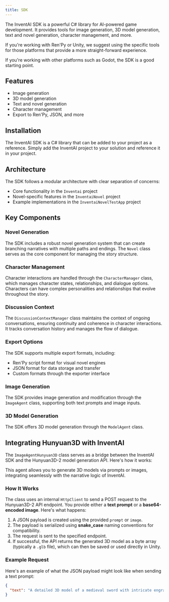 ```yaml
---
title: SDK
---
```


The InventAI SDK is a powerful C# library for AI-powered game development. It provides tools for image generation, 3D model generation, text and novel generation, character management, and more.

If you're working with Ren'Py or Unity, we suggest using the specific tools for those platforms that provide a more straight-forward experience.

If you're working with other platforms such as Godot, the SDK is a good starting point.

## Features

- Image generation
- 3D model generation
- Text and novel generation
- Character management
- Export to Ren'Py, JSON, and more

## Installation

The InventAI SDK is a C# library that can be added to your project as a reference. Simply add the InventAI project to your solution and reference it in your project.

## Architecture

The SDK follows a modular architecture with clear separation of concerns:

- Core functionality in the `Inventai` project
- Novel-specific features in the `InventaiNovel` project
- Example implementations in the `InventaiNovelTestApp` project

## Key Components

### Novel Generation

The SDK includes a robust novel generation system that can create branching narratives with multiple paths and endings. The `Novel` class serves as the core component for managing the story structure.

### Character Management

Character interactions are handled through the `CharacterManager` class, which manages character states, relationships, and dialogue options. Characters can have complex personalities and relationships that evolve throughout the story.

### Discussion Context

The `DiscussionContextManager` class maintains the context of ongoing conversations, ensuring continuity and coherence in character interactions. It tracks conversation history and manages the flow of dialogue.

### Export Options

The SDK supports multiple export formats, including:

- Ren'Py script format for visual novel engines
- JSON format for data storage and transfer
- Custom formats through the exporter interface

### Image Generation

The SDK provides image generation and modification through the `ImageAgent` class, supporting both text prompts and image inputs.

### 3D Model Generation

The SDK offers 3D model generation through the `ModelAgent` class.

## Integrating Hunyuan3D with InventAI

The `ImageAgentHunyuan3D` class serves as a bridge between the InventAI SDK and the Hunyuan3D-2 model generation API. Here's how it works:

This agent allows you to generate 3D models via prompts or images, integrating seamlessly with the narrative logic of InventAI.

### How It Works

The class uses an internal `HttpClient` to send a POST request to the Hunyuan3D-2 API endpoint. You provide either a **text prompt** or a **base64-encoded image**. Here's what happens:

1. A JSON payload is created using the provided `prompt` or `image`.
2. The payload is serialized using **snake_case** naming conventions for compatibility.
3. The request is sent to the specified endpoint.
4. If successful, the API returns the generated 3D model as a byte array (typically a `.glb` file), which can then be saved or used directly in Unity.

### Example Request

Here's an example of what the JSON payload might look like when sending a text prompt:

```json
{
  "text": "A detailed 3D model of a medieval sword with intricate engravings and a leather-wrapped handle"
}
```
